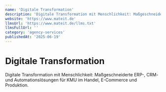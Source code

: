 ```yaml
---
name: 'Digitale Transformation'
description: 'Digitale Transformation mit Menschlichkeit: Maßgeschneiderte ERP-, CRM- und Automationslösungen für KMU im Handel, E-Commerce und Produktion.'
website: 'https://www.mateit.de'
llmsUrl: 'https://www.mateit.de/llms.txt'
llmsFullUrl: ''
category: 'agency-services'
publishedAt: '2025-06-19'
---
```


# Digitale Transformation

Digitale Transformation mit Menschlichkeit: Maßgeschneiderte ERP-, CRM- und Automationslösungen für KMU im Handel, E-Commerce und Produktion.
